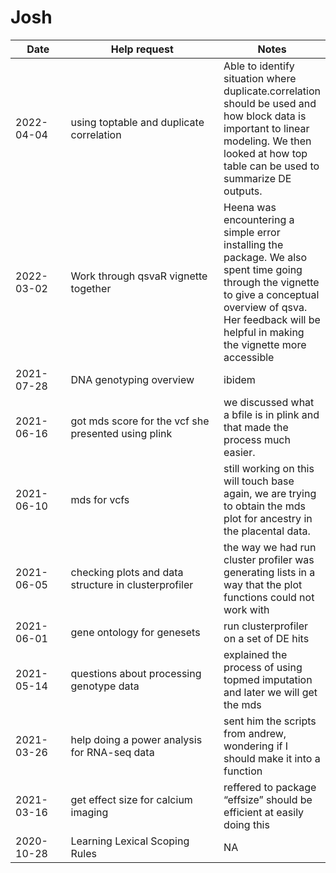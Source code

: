 # Josh

| Date | Help request | Notes |
| ---- | ------------ | ----- |
| 2022-04-04 | using toptable and duplicate correlation | Able to identify situation where duplicate.correlation should be used and how block data is important to linear modeling. We then looked at how top table can be used to summarize DE outputs. |
| 2022-03-02 | Work through qsvaR vignette together | Heena was encountering a simple error installing the package. We also spent time going through the vignette to give a conceptual overview of qsva. Her feedback will be helpful in making the vignette more accessible |
| 2021-07-28 | DNA genotyping overview | ibidem |
| 2021-06-16 | got mds score for the vcf she presented using plink | we discussed what a bfile is in plink and that made the process much easier. |
| 2021-06-10 | mds for vcfs | still working on this will touch base again, we are trying to obtain the mds plot for ancestry in the placental data. |
| 2021-06-05 | checking plots and data structure in clusterprofiler | the way we had run cluster profiler was generating lists in a way that the plot functions could not work with |
| 2021-06-01 | gene ontology for genesets | run clusterprofiler on a set of DE hits |
| 2021-05-14 | questions about processing genotype data | explained the process of using topmed imputation and later we will get the mds |
| 2021-03-26 | help doing a power analysis for RNA-seq data | sent him the scripts from andrew, wondering if I should make it into a function |
| 2021-03-16 | get effect size for calcium imaging | reffered to package "effsize" should be efficient at easily doing this |
| 2020-10-28 | Learning Lexical Scoping Rules | NA |

